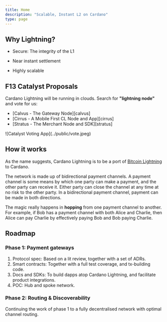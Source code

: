 ```yaml
---
title: Home
description: "Scalable, Instant L2 on Cardano"
type: page
---
```


## Why Lightning?

+ Secure: The integrity of the L1

+ Near instant settlement

+ Highly scalable 

## F13 Catalyst Proposals

Cardano Lightning will be running in clouds. Search for **"lightning node"** and vote for us:
<div className="nx-flex nx-not-prose">
  <div className="nx-grow nx-shrink nx-basis-0 nx-px-2">
    <ul className="nx-mt-0 nx-ml-4 nx-list-disc">
      <li className="nx-mb-2">[Calvus - The Gateway Node][calvus]</li>
      <li className="nx-mb-2">[Cirrus - A Mobile First CL Node and App][cirrus]</li>
      <li className="nx-mb-2">[Stratus - The Merchant Node and SDK][stratus]</li>
    </ul>
  </div>
  <div className="nx-grow nx-shrink nx-basis-0 nx-px-2">![Catalyst Voting App](../public/vote.jpeg)</div>
</div>


[calvus]: https://cardano.ideascale.com/c/cardano/idea/131334
[cirrus]: https://cardano.ideascale.com/c/cardano/idea/131332
[stratus]: https://cardano.ideascale.com/c/cardano/idea/131329

## How it works

As the name suggests, Cardano Lightning is to be a port of [Bitcoin Lightning](https://lightning.network) to Cardano. 

The network is made up of bidirectional payment channels. 
A payment channel is some means by which one party can make a payment,
and the other party can receive it. 
Either party can close the channel at any time at no risk to the other party. 
In a bidirectional payment channel, payment can be made in both directions. 

The magic really happens in **hopping** from one payment channel to another. 
For example, if Bob has a payment channel with both Alice and Charlie,
then Alice can pay Charlie by effectively paying Bob and Bob paying Charlie.

## Roadmap

### Phase 1: Payment gateways

1. Protocol spec: Based on a lit review, together with a set of ADRs.
2. Smart contracts: Together with a full test coverage, and tx-building code.
3. Docs and SDKs: To build dapps atop Cardano Lightning, and facilitate product integrations.
4. POC: Hub and spoke network. 

### Phase 2: Routing & Discoverability

Continuing the work of phase 1 to a fully decentralised network with optimal channel routing.
